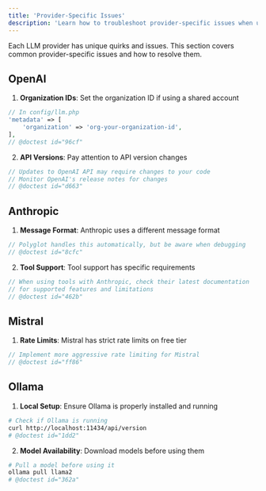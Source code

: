 ```yaml
---
title: 'Provider-Specific Issues'
description: 'Learn how to troubleshoot provider-specific issues when using Polyglot.'
---
```


Each LLM provider has unique quirks and issues. This section covers common provider-specific issues and how to resolve them.


## OpenAI

1. **Organization IDs**: Set the organization ID if using a shared account
```php
// In config/llm.php
'metadata' => [
    'organization' => 'org-your-organization-id',
],
// @doctest id="96cf"
```

2. **API Versions**: Pay attention to API version changes
```php
// Updates to OpenAI API may require changes to your code
// Monitor OpenAI's release notes for changes
// @doctest id="d663"
```

## Anthropic

1. **Message Format**: Anthropic uses a different message format
```php
// Polyglot handles this automatically, but be aware when debugging
// @doctest id="8cfc"
```

2. **Tool Support**: Tool support has specific requirements
```php
// When using tools with Anthropic, check their latest documentation
// for supported features and limitations
// @doctest id="462b"
```

## Mistral

1. **Rate Limits**: Mistral has strict rate limits on free tier
```php
// Implement more aggressive rate limiting for Mistral
// @doctest id="ff86"
```


## Ollama

1. **Local Setup**: Ensure Ollama is properly installed and running
```bash
# Check if Ollama is running
curl http://localhost:11434/api/version
# @doctest id="1dd2"
```

2. **Model Availability**: Download models before using them
```bash
# Pull a model before using it
ollama pull llama2
# @doctest id="362a"
```
